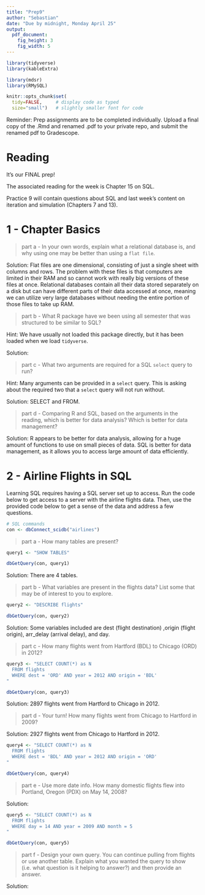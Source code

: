 ```yaml
---
title: "Prep9"
author: "Sebastian"
date: "Due by midnight, Monday April 25"
output: 
  pdf_document:
    fig_height: 3
    fig_width: 5
---
```


```r
library(tidyverse)
library(kableExtra)

library(mdsr)
library(RMySQL)

knitr::opts_chunk$set(
  tidy=FALSE,     # display code as typed
  size="small")   # slightly smaller font for code
```

Reminder: Prep assignments are to be completed individually. Upload a final copy of the .Rmd and renamed .pdf to your private repo, and submit the renamed pdf to Gradescope. 

# Reading

It's our FINAL prep!

The associated reading for the week is Chapter 15 on SQL. 

Practice 9 will contain questions about SQL and last week's content on iteration and simulation (Chapters 7 and 13). 

\newpage

# 1 - Chapter Basics

> part a - In your own words, explain what a relational database is, and why using one may be better than using a `flat file`.

Solution: Flat files are one dimensional, consisting of just a single sheet with columns and rows. The problem with these files is that computers are limited in their RAM and so cannot work with really big versions of these files at once. Relational databases contain all their data stored separately on a disk but can have different parts of their data accessed at once, meaning we can utilize very large databases without needing the entire portion of those files to take up RAM.

> part b - What R package have we been using all semester that was structured to be similar to SQL?

Hint: We have usually not loaded this package directly, but it has been loaded when we load `tidyverse`. 

Solution:


> part c - What two arguments are required for a SQL `select` query to run?

Hint: Many arguments can be provided in a `select` query. This is asking about the required two that a `select` query will not run without. 

Solution: SELECT and FROM.


> part d - Comparing R and SQL, based on the arguments in the reading, which is better for data analysis? Which is better for data management?

Solution: R appears to be better for data analysis, allowing for a huge amount of functions to use on small pieces of data. SQL is better for data management, as it allows you to access large amount of data efficiently.


<!-- Remember to commit and push as you go! -->

\newpage

# 2 - Airline Flights in SQL

Learning SQL requires having a SQL server set up to access. Run the code below to get access to a server with the airline flights data. Then, use the provided code below to get a sense of the data and address a few questions. 

```r
# SQL commands
con <- dbConnect_scidb("airlines")
```

> part a - How many tables are present? 

```r
query1 <- "SHOW TABLES"

dbGetQuery(con, query1)
```

Solution: There are 4 tables. 


> part b - What variables are present in the flights data? List some that may be of interest to you to explore.

```r
query2 <- "DESCRIBE flights"

dbGetQuery(con, query2)
```

Solution: Some variables included are dest (flight destination)
,origin (flight origin), arr_delay (arrival delay), and day.

> part c - How many flights went from Hartford (BDL) to Chicago (ORD) in 2012?

```r
query3 <- "SELECT COUNT(*) as N  
  FROM flights 
  WHERE dest = 'ORD' AND year = 2012 AND origin = 'BDL'
"

dbGetQuery(con, query3)
```

Solution: 2897 flights went from Hartford to Chicago in 2012. 


> part d - Your turn! How many flights went from Chicago to Hartford in 2009? 

Solution: 2927 flights went from Chicago to Hartford in 2012. 

```r
query4 <- "SELECT COUNT(*) as N  
  FROM flights 
  WHERE dest = 'BDL' AND year = 2012 AND origin = 'ORD'
"

dbGetQuery(con, query4)
```


> part e - Use more date info. How many domestic flights flew into Portland, Oregon (PDX) on May 14, 2008? 

Solution:

```r
query5 <- "SELECT COUNT(*) as N  
  FROM flights 
  WHERE day = 14 AND year = 2009 AND month = 5
"

dbGetQuery(con, query5)
```

> part f - Design your own query. You can continue pulling from flights or use another table. Explain what you wanted the query to show (i.e. what question is it helping to answer?) and then provide an answer. 

Solution:

```r

```


<!--
Yay! That's the last prep for the class. You made it! Remember to do the final commit + push, this time including your renamed pdf, and upload to Gradescope. 
-->
